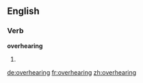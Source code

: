 ==English==

===Verb===
'''overhearing'''
# {{present participle of|overhear}}

[[de:overhearing]]
[[fr:overhearing]]
[[zh:overhearing]]
